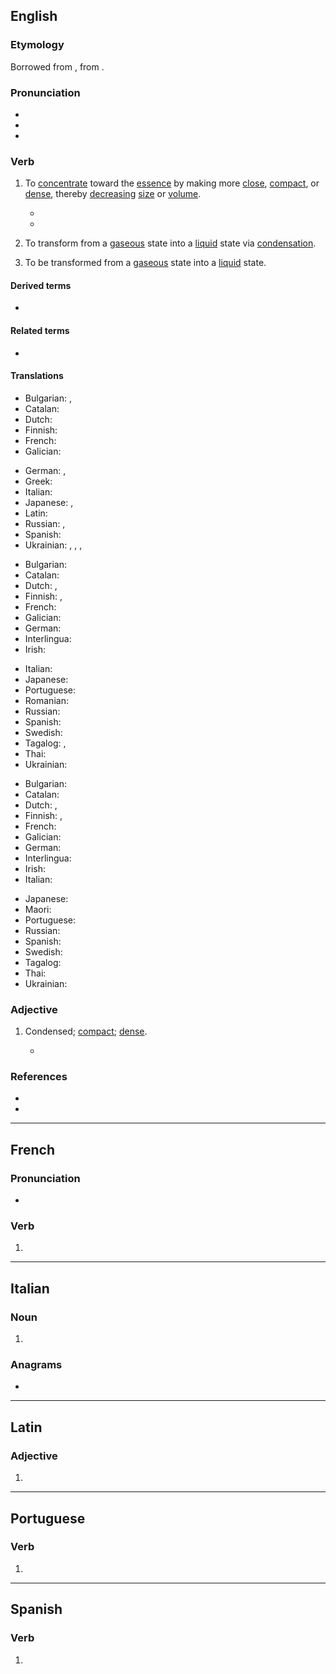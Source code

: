 {{also|condensé}}
==English==

===Etymology===
Borrowed from {{bor|en|frm|condenser}}, from {{der|en|la|condenso|condensare}}.

===Pronunciation===
* {{IPA|en|/kənˈdɛns/}}
* {{audio|en|En-us-condense.ogg|Audio (US)}}
* {{rhymes|en|ɛns|s=2}}

===Verb===
{{en-verb}}

# {{lb|en|transitive}} To [[concentrate]] toward the [[essence]] by making more [[close]], [[compact]], or [[dense]], thereby [[decrease|decreasing]] [[size]] or [[volume]].
#: {{syn|en|thicken|simplify|reduce|q3=cooking|Thesaurus:compress}}
#: {{ant|en|dilute}}
#: {{ux|en|An abridged dictionary can be further '''condensed''' to pocket size.}}
#: {{ux|en|Boiling off water '''condenses''' a thin sauce into a soupier mixture.}}
#* {{RQ:Milton Paradise Lost|1|passage=In what shape they choose, <br> Dilated or '''condensed''', bright or obscure.}}
#* {{RQ:Motley Dutch Republic|passage=The secret course pursued both at Brussels and at Madrid may be '''condensed''' into the usual formula, dissimulation, procrastination, and again dissimulation.}}
# {{lb|en|transitive|chemistry}} To transform from a [[gas]]eous state into a [[liquid]] state via [[condensation]].
# {{lb|en|intransitive|chemistry}} To be transformed from a [[gas]]eous state into a [[liquid]] state.
#: {{ux|en|Water '''condenses''' on the window on cold days because of the warm air inside.}}

====Derived terms====
* {{l|en|condensing locomotive}}

====Related terms====
* {{l|en|condensation}}

====Translations====
{{trans-top|to concentrate toward the essence}}
* Bulgarian: {{t+|bg|сгъстявам}}, {{t+|bg|концентрирам}}
* Catalan: {{t+|ca|condensar}}
* Dutch: {{t+|nl|verdichten}}
* Finnish: {{t+|fi|tiivistää}}
* French: {{t+|fr|condenser}}
* Galician: {{t|gl|condensar}}
{{trans-mid}}
* German: {{t+|de|kondensieren}}, {{t+|de|verkleinern}}
* Greek: {{t+|el|συμπυκνώνω}}
* Italian: {{t+|it|condensare}}
* Japanese: {{t+|ja|濃縮|alt=濃縮する|tr=nōshuku suru}}, {{t+|ja|凝縮|alt=凝縮する|tr=gyōshuku suru}}
* Latin: {{t|la|condēnsō}}
* Russian: {{t+|ru|сгуща́ть|impf}}, {{t+|ru|сгусти́ть|pf}}
* Spanish: {{t+|es|condensar}}
* Ukrainian: {{t|uk|конденсува́ти|impf|pf}}, {{t|uk|згу́щувати|impf}}, {{t|uk|згуща́ти|impf}}, {{t|uk|згусти́ти|pf}}
{{trans-bottom}}

{{trans-top|to transform from a gaseous state into a liquid state}}
* Bulgarian: {{t+|bg|втечнявам}}
* Catalan: {{t+|ca|condensar}}
* Dutch: {{t+|nl|condenseren}}, {{t+|nl|neerslaan}}
* Finnish: {{t+|fi|tiivistää}}, {{t|fi|kondensoida}}
* French: {{t+|fr|condenser}}
* Galician: {{t|gl|condensar}}
* German: {{t+|de|kondensieren}}
* Interlingua: {{t|ia|condensar}}
* Irish: {{t|ga|comhdhlúthaigh}}
{{trans-mid}}
* Italian: {{t+|it|condensare}}
* Japanese: {{t+|ja|液化|alt=液化する|tr=ekika suru}}
* Portuguese: {{t+|pt|condensar}}
* Romanian: {{t+|ro|condensa}}
* Russian: {{t+|ru|конденси́ровать|impf|pf}}
* Spanish: {{t+|es|condensar}}
* Swedish: {{t+|sv|kondensera}}
* Tagalog: {{t|tl|kintayin}}, {{t|tl|kumintay}}
* Thai: {{t+|th|ควบแน่น}}
* Ukrainian: {{t|uk|конденсува́ти|impf|pf}}
{{trans-bottom}}

{{trans-top|to be transformed from a gaseous state into a liquid state}}
* Bulgarian: {{t|bg|[[втечнявам]] [[се]]}}
* Catalan: {{t|ca|[[condensar]]-[[se]]}}
* Dutch: {{t+|nl|condenseren}}, {{t+|nl|neerslaan}}
* Finnish: {{t+|fi|tiivistyä}}, {{t|fi|kondensoitua}}
* French: {{t|fr|[[se]] [[condenser]]}}
* Galician: {{t|gl|[[condensar]]se}}
* German: {{t+|de|kondensieren}}
* Interlingua: {{t|ia|condensar}}
* Irish: {{t|ga|comhdhlúthaigh}}
* Italian: {{t|it|condensarsi}}
{{trans-mid}}
* Japanese: {{t+|ja|液化|alt=液化する|tr=ekika suru}}
* Maori: {{t|mi|whakatōtā}}
* Portuguese: {{t|pt|[[condensar]]-[[se]]}}
* Russian: {{t+|ru|конденси́роваться|impf|pf}}
* Spanish: {{t|es|[[condensar]]se}}
* Swedish: {{t+|sv|kondensera}}
* Tagalog: {{t|tl|kintayin}}
* Thai: {{t+|th|ควบแน่น}}
* Ukrainian: {{t|uk|конденсува́тися|impf|pf}}
{{trans-bottom}}

===Adjective===
{{en-adj}}

# {{lb|en|archaic}} Condensed; [[compact]]; [[dense]].
#* {{RQ:Bentley Confutation of Atheism|text=The huge '''condense''' bodies of planets.}}

===References===
* {{R:OneLook}}
* {{R:Century 1911}}

----

==French==

===Pronunciation===
* {{homophones|fr|condensent|condenses}}

===Verb===
{{head|fr|verb form}}

# {{inflection of|fr|condenser||1//3|s|pres|ind//sub|;|2|s|impr}}

----

==Italian==

===Noun===
{{head|it|noun form|g=f}}

# {{plural of|it|condensa}}

===Anagrams===
* {{anagrams|it|a=cdeennos|censendo}}

----

==Latin==

===Adjective===
{{la-adj-form|condēnse}}

# {{inflection of|la|condēnsus||voc|m|s}}

----

==Portuguese==

===Verb===
{{head|pt|verb form}}

# {{pt-verb form of|condensar}}

----

==Spanish==

===Verb===
{{head|es|verb form}}

# {{es-verb form of|condensar}}